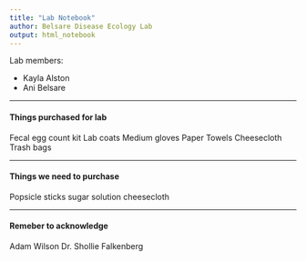 ---
title: "Lab Notebook"
author: Belsare Disease Ecology Lab
output: html_notebook
---

Lab members:

- Kayla Alston
- Ani Belsare

---

#### Things purchased for lab
Fecal egg count kit
Lab coats
Medium gloves
Paper Towels
Cheesecloth
Trash bags

---

#### Things we need to purchase
Popsicle sticks
sugar solution
cheesecloth 

---

#### Remeber to acknowledge
Adam Wilson
Dr. Shollie Falkenberg

